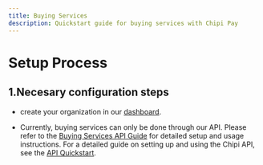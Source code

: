 ```yaml
---
title: Buying Services
description: Quickstart guide for buying services with Chipi Pay 
---
```




# Setup Process

## 1.Necesary configuration steps

* create your organization in our [dashboard](https://dashboard.chipipay.com/).

* Currently, buying services can only be done through our API. Please refer to the [Buying Services API Guide](/sdk/api/buying-services) for detailed setup and usage instructions.
For a detailed guide on setting up and using the Chipi API, see the [API Quickstart](/sdk/api/quickstart).







